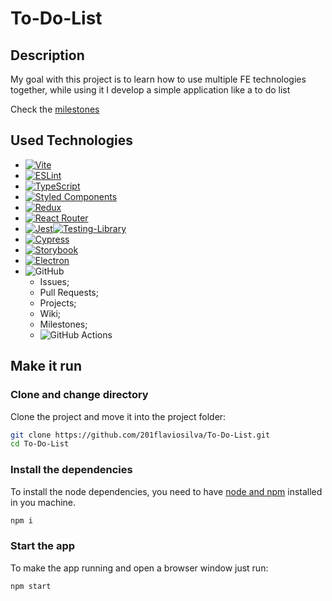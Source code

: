 
<Meta title="Introduction" />

# To-Do-List

## Description

My goal with this project is to learn how to use multiple FE technologies together, while using it I develop a simple application like a to do list

Check the [milestones](https://github.com/201flaviosilva/To-Do-List/milestones)

## Used Technologies

- [![Vite](https://img.shields.io/badge/vite-%23646CFF.svg?style=for-the-badge&logo=vite&logoColor=white)](https://vitejs.dev/)
- [![ESLint](https://img.shields.io/badge/ESLint-4B3263?style=for-the-badge&logo=eslint&logoColor=white)](https://eslint.org/)
- [![TypeScript](https://img.shields.io/badge/typescript-%23007ACC.svg?style=for-the-badge&logo=typescript&logoColor=white)](https://www.typescriptlang.org/)
- [![Styled Components](https://img.shields.io/badge/styled--components-DB7093?style=for-the-badge&logo=styled-components&logoColor=white)](https://styled-components.com/)
- [![Redux](https://img.shields.io/badge/redux-%23593d88.svg?style=for-the-badge&logo=redux&logoColor=white)](https://redux.js.org/)
- [![React Router](https://img.shields.io/badge/React_Router-CA4245?style=for-the-badge&logo=react-router&logoColor=white)](https://reactrouter.com/en/main)
- [![Jest](https://img.shields.io/badge/-jest-%23C21325?style=for-the-badge&logo=jest&logoColor=white)](https://jestjs.io/)[![Testing-Library](https://img.shields.io/badge/-TestingLibrary-%23E33332?style=for-the-badge&logo=testing-library&logoColor=white)](https://testing-library.com/)
- [![Cypress](https://img.shields.io/badge/-cypress-%23E5E5E5?style=for-the-badge&logo=cypress&logoColor=058a5e)](https://www.cypress.io/)
- [![Storybook](https://img.shields.io/badge/-Storybook-FF4785?style=for-the-badge&logo=storybook&logoColor=white)](https://storybook.js.org/)
- [![Electron](https://img.shields.io/badge/Electron-191970?style=for-the-badge&logo=Electron&logoColor=white)](https://www.electronjs.org/)
- ![GitHub](https://img.shields.io/badge/github-%23121011.svg?style=for-the-badge&logo=github&logoColor=white)
  - Issues;
  - Pull Requests;
  - Projects;
  - Wiki;
  - Milestones;
  - ![GitHub Actions](https://img.shields.io/badge/github%20actions-%232671E5.svg?style=for-the-badge&logo=githubactions&logoColor=white)

## Make it run

### Clone and change directory

Clone the project and move it into the project folder:

```sh
git clone https://github.com/201flaviosilva/To-Do-List.git
cd To-Do-List
```

### Install the dependencies

To install the node dependencies, you need to have [node and npm](https://nodejs.org) installed in you machine.

```sh
npm i
```

### Start the app

To make the app running and open a browser window just run:

```sh
npm start
```
